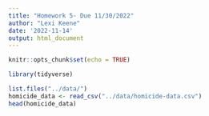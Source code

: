 ```yaml
---
title: "Homework 5- Due 11/30/2022"
author: "Lexi Keene"
date: '2022-11-14'
output: html_document
---
```


```r
knitr::opts_chunk$set(echo = TRUE)

library(tidyverse)
```

```r
list.files("../data/")
homicide_data <- read_csv("../data/homicide-data.csv")
head(homicide_data)
```


